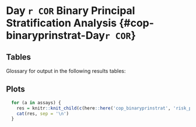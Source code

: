 # Day `r COR` Binary Principal Stratification Analysis {#cop-binaryprinstrat-Day`r COR`}

## Tables


\input{`r paste0(pathCoRoutput, "/")`PSbinaryNEHresultsDay`r tpeak`cutpoints.tex}

\clearpage

Glossary for output in the following results tables:

\begin{itemize}
    \item Ilol: Ignorance interval lower limit of VE for the vaccine subgroup with Lo marker level
    \item Ilou: Ignorance interval upper limit of VE for the vaccine subgroup with Lo marker level
    \item Elol: Estimated uncertainty interval lower limit of VE for the vaccine subgroup with Lo marker level
    \item Elou: Estimated uncertainty interval upper limit of VE for the vaccine subgroup with Lo marker level
    \item Ihil: Ignorance interval lower limit of VE for the vaccine subgroup with Hi marker level
    \item Ihiu: Ignorance interval upper limit of VE for the vaccine subgroup with Hi marker level
    \item Ehil: Estimated uncertainty interval lower limit of VE for the vaccine subgroup with Hi marker level
    \item Ehiu: Estimated uncertainty interval upper limit of VE for the vaccine subgroup with Hi marker level
    \item Icnl: Ignorance interval lower limit of the contrast ratio (1-VE(Lo))/(1-VE(Hi))
    \item Icnu: Ignorance interval upper limit of the contrast ratio (1-VE(Lo))/(1-VE(Hi))
    \item Ecnl: Estimated uncertainty interval lower limit of the contrast ratio (1-VE(Lo))/(1-VE(Hi)) 
    \item Ecnu: Estimated uncertainty interval upper limit of the contrast ratio (1-VE(Lo))/(1-VE(Hi))
\end{itemize}

\clearpage

\input{`r paste0(pathCoRoutput, "/")`PSbinaryNEHresultsDay`r tpeak`.tex}

\clearpage

## Plots

```r
  for (a in assays) {
    res = knitr::knit_child(c(here::here('cop_binaryprinstrat', 'risk_plot1.Rmd')), quiet = TRUE)
    cat(res, sep = '\n')
  }
```


